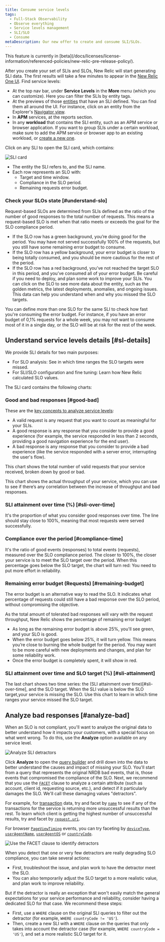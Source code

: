 ```yaml
---
title: Consume service levels 
tags:
  - Full-Stack Observability
  - Observe everything
  - Service levels management
  - SLI/SLO
  - Consume
metaDescription: Our new offer to create and consume SLI/SLOs.
---
```


<Callout title="BETA FEATURE">
This feature is currently in [beta](/docs/licenses/license-information/referenced-policies/new-relic-pre-release-policy/).
</Callout>

After you create your set of SLIs and SLOs, New Relic will start generating SLI data. The first results will take a few minutes to appear in the [New Relic One UI](https://one.newrelic.com/). Find service levels:

* At the top nav bar, under **Service Levels** in the **More** menu (which you can customize). Here you can filter the SLIs by entity tags.
* At the previews of those [entities](/docs/new-relic-one/use-new-relic-one/core-concepts/what-entity-new-relic/) that have an SLI defined. You can find them all around the UI. For instance, click on an entity from the Explorer's [Navigator view](/docs/new-relic-one/use-new-relic-one/core-concepts/new-relic-explorer-view-performance-across-apps-services-hosts/#view-navigator).
* In **APM** services, at the reports section. 
* In any **workload** that contains the SLI entity, such as an APM service or browser application. If you want to group SLIs under a certain workload, make sure to add the APM service or browser app to an existing workload, or [create a new one](/docs/new-relic-one/use-new-relic-one/workloads/use-workloads/).

Click on any SLI to open the SLI card, which contains:

![SLI card](./images/sli_card.png "SLI card")

* The entity the SLI refers to, and the SLI name.
* Each row represents an SLO with:
  * Target and time window.
  * Compliance in the SLO period. 
  * Remaining requests error budget.

### Check your SLOs state [#understand-slo]

Request-based SLOs are determined from SLIs defined as the ratio of the number of good responses to the total number of requests. This means a request-based SLO is met when that ratio meets or exceeds the goal for the SLO compliance period.

* If the SLO row has a green background, you’re doing good for the period. You may have not served successfully 100% of the requests, but you still have some remaining error budget to consume. 
* If the SLO row has a yellow background, your error budget is closer to being totally consumed, and you should be more cautious for the rest of the period.
* If the SLO row has a red background, you’ve not reached the target SLO in this period, and you’ve consumed all of your error budget. Be careful if you need to deploy, and plan some work to improve your SLIs. You can click on the SLO to see more data about the entity, such as the golden metrics, the latest deployments, anomalies, and ongoing issues. This data can help you understand when and why you missed the SLO targets.

You can define more than one SLO for the same SLI to check how fast you're consuming the error budget. For instance, if you have an error budget of 0,1% requests for a whole week, you may not want to consume most of it in a single day, or the SLO will be at risk for the rest of the week.

## Understand service levels details [#sl-details]

We provide SLI details for two main purposes:

* For SLO analysis: See in which time ranges the SLO targets were missed.
* For SLI/SLO configuration and fine tuning: Learn how New Relic calculated SLO values. 

The SLI card contains the following charts:

### Good and bad responses [#good-bad]

These are the [key concepts to analyze service levels](/docs/service-level-management/create-slm#request-response): 

* A valid request is any request that you want to count as meaningful for your SLIs. 
* A good response is any response that you consider to provide a good experience (for example, the service responded in less than 2 seconds, providing a good navigation experience for the end user).
* A bad response is any response that you consider to provide a bad experience (like the service responded with a server error, interrupting the user's flow). 

This chart shows the total number of valid requests that your service received, broken down by good or bad. 

This chart shows the actual throughput of your service, which you can use to see if there’s any correlation between the increase of throughput and bad responses.

### SLI attainment over time (%) [#sli-over-time]

It's the proportion of what you consider good responses over time. The line should stay close to 100%, meaning that most requests were served successfully.

### Compliance over the period [#compliance-time]

It's the ratio of good events (responses) to total events (requests), measured over the SLO compliance period. The closer to 100%, the closer your service is to meet the SLO target over the period. When this percentage goes below the SLO target, the chart will turn red: You need to put more effort in reliability.

### Remaining error budget (Requests) [#remaining-budget]

The error budget is an alternative way to read the SLO. It indicates what percentage of requests could still have a bad response over the SLO period, without compromising the objective. 

As the total amount of tolerated bad responses will vary with the request throughput, New Relic shows the percentage of remaining error budget: 

* As long as the remaining error budget is above 25%, you'll see green, and your SLO is good.
* When the error budget goes below 25%, it will turn yellow. This means you’re close to burning the whole budget for the period. You may want to be more careful with new deployments and changes, and plan for some reliability work.
* Once the error budget is completely spent, it will show in red.

### SLI attainment over time and SLO target (%) [#sli-attainment]

The last chart shows two time series: the (SLI attainment over time)[#sli-over-time], and the SLO target. When the SLI value is below the SLO target,your service is missing the SLO. Use this chart to learn in which time ranges your service missed the SLO target. 

## Analyze bad responses [#analyze-bad]

When an SLO is not compliant, you'll want to analyze the original data to better understand how it impacts your customers, with a special focus on what went wrong. To do this, use the **Analyze** option available on any service level. 

![Analyze SLI detractors](./images/sli_analyze.png "Analyze SLI detractors")

Click **Analyze** to open the [query builder](/docs/query-your-data/explore-query-data/query-builder/introduction-query-builder/) and drill down into the data to better understand the causes and impact of missing your SLO. You'll start from a query that represents the original NRDB bad events, that is, those events that compromised the compliance of the SLO. Next, we recommend that you use the [`FACET`](/docs/query-your-data/nrql-new-relic-query-language/get-started/nrql-syntax-clauses-functions/#sel-facet) clause to analyze a certain attribute (such as account, client id, requesting source, etc.), and detect if it particularly damages the SLO. We'll call these damaging values "detractors". 

For example, for [transaction](https://docs.newrelic.com/attribute-dictionary/?event=Transaction) data, try and facet by [`name`](https://docs.newrelic.com/attribute-dictionary/?event=Transaction&attribute=name) to see if any of the transactions for the service is returning more unsuccessful results than the rest. To learn which client is getting the highest number of unsuccessful results, try and facet by [`request.uri`](https://docs.newrelic.com/attribute-dictionary/?event=Transaction&attribute=request.uri). 

For browser [`PageViewTiming`](https://docs.newrelic.com/attribute-dictionary?event=PageViewTiming) events, you can try faceting by [`deviceType`](https://docs.newrelic.com/attribute-dictionary?event=PageViewTiming&attribute=deviceType), [`userAgentName`](/docs/attribute-dictionary/?event=PageViewTiming&attribute=userAgentName), [`userAgentOS`](https://docs.newrelic.com/attribute-dictionary/?event=PageViewTiming&attribute=userAgentOS) or [`countryCode`](https://docs.newrelic.com/attribute-dictionary/?event=PageViewTiming&attribute=countryCode).

![Use the FACET clause to identify detractors](./images/sli_bad_events.png "Use the FACET clause to identify detractors")

When you detect that one or very few detractors are really degrading SLO compliance, you can take several actions: 
* First, troubleshoot the issue, and plan work to have the detractor meet the SLO. 
* You can also temporarily adjust the SLO target to a more realistic value, and plan work to improve reliability.

But if the detractor is really an exception that won't easily match the general expectations for your service performance and reliability, consider having a dedicated SLO for that case. We recommend these steps: 
* First, use a `WHERE` clause on the original SLI queries to filter out the detractor (for example, `WHERE countryCode != 'US'`). 
* Then, create a new SLI with a `WHERE` clause on the queries that only takes into account the detractor case (for example, `WHERE countryCode = 'US'`), and set a more realistic SLO target for it.
